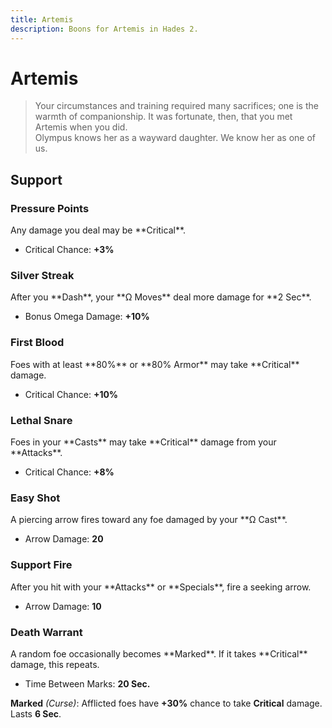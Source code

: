 ```yaml
---
title: Artemis
description: Boons for Artemis in Hades 2.
---
```




# <IconArtemis className="mb-2" /> Artemis

> Your circumstances and training required many sacrifices; one is the warmth of
> companionship. It was fortunate, then, that you met Artemis when you did.\
> Olympus knows her as a wayward daughter. We know her as one of us.

## Support

### Pressure Points

<BoonTest boon={DbBoons.Artemis.pressurePoints}>
Any damage you deal may be **Critical**.

- Critical Chance: **+3%**

</BoonTest>

### Silver Streak

<BoonTest boon={DbBoons.Artemis.silverStreak}>
After you **Dash**, your **Ω Moves** deal more damage for **2 Sec**.

- Bonus Omega Damage: **+10%**

</BoonTest>

### First Blood

<BoonTest boon={DbBoons.Artemis.firstBlood}>
Foes with at least **80%** <IconLife /> or **80% Armor** may take **Critical** damage.

- Critical Chance: **+10%**

</BoonTest>

### Lethal Snare

<BoonTest boon={DbBoons.Artemis.lethalSnare}>
Foes in your **Casts** may take **Critical** damage from your **Attacks**.

- Critical Chance: **+8%**

</BoonTest>

### Easy Shot

<BoonTest boon={DbBoons.Artemis.easyShot}>
A piercing arrow fires toward any foe damaged by your **Ω Cast**.

- Arrow Damage: **20**

</BoonTest>

### Support Fire

<BoonTest boon={DbBoons.Artemis.supportFire}>
After you hit with your **Attacks** or **Specials**, fire a seeking arrow.

- Arrow Damage: **10**

</BoonTest>

### Death Warrant

<BoonTest boon={DbBoons.Artemis.deathWarrant}>
A random foe occasionally becomes **Marked**. If it takes **Critical** damage, this repeats.

- Time Between Marks: **20 Sec.**

**Marked** _(Curse)_: Afflicted foes have **+30%** chance to take **Critical** damage. Lasts **6 Sec**.

</BoonTest>
